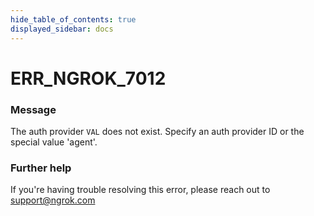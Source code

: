 ```yaml
---
hide_table_of_contents: true
displayed_sidebar: docs
---
```



# ERR_NGROK_7012

### Message

The auth provider `VAL` does not exist. Specify an auth provider ID or the special value 'agent'.

### Further help

If you're having trouble resolving this error, please reach out to [support@ngrok.com](mailto:support@ngrok.com?subject=Help%20with%20ERR_NGROK_7012)

<ErrorDetails error="err_ngrok_7012" />
